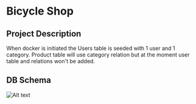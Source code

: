 
# Bicycle Shop

## Project Description

When docker is initiated the Users table is seeded with 1 user and 1 category.
Product table will use category relation but at the moment user table and relations won't be added.

## DB Schema
![Alt text](https://i.imgur.com/1sI4dwL.png "DB Schema")
